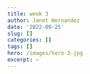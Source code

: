 ```yaml
---
title: week 3
author: Janet Hernandez
date: '2022-09-25'
slug: []
categories: []
tags: []
hero: /images/hero-3.jpg
excerpt: ~
---
```

